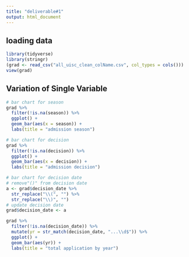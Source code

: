 ```yaml
---
title: "deliverable#1"
output: html_document
---
```

## loading data
```r
library(tidyverse)
library(stringr)
(grad <- read_csv("all_uisc_clean_colName.csv", col_types = cols()))
view(grad)
```


## Variation of Single Variable
```r
# bar chart for season
grad %>% 
  filter(!is.na(season)) %>%
  ggplot() +
  geom_bar(aes(x = season)) +
  labs(title = "admission season")

# bar chart for decision
grad %>%
  filter(!is.na(decision)) %>%
  ggplot() +
  geom_bar(aes(x = decision)) +
  labs(title = "admission decision")

# bar chart for decision date
# remove"()" from decision date
a <- grad$decision_date %>%
  str_replace("\\(", "") %>%
  str_replace("\\)", "")
# update decision date
grad$decision_date <- a  

grad %>%
  filter(!is.na(decision_date)) %>%
  mutate(yr = str_match(decision_date, "...\\d$")) %>%
  ggplot() + 
  geom_bar(aes(yr)) +
  labs(title = "total application by year")

```
